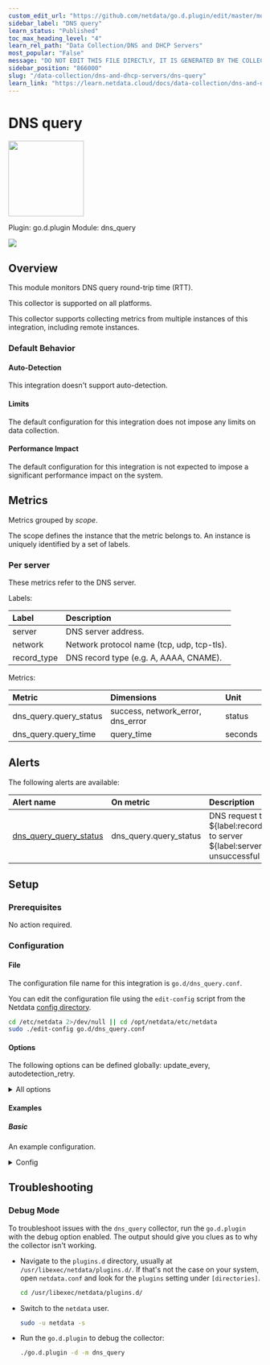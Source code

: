 ```yaml
---
custom_edit_url: "https://github.com/netdata/go.d.plugin/edit/master/modules/dnsquery/metadata.yaml"
sidebar_label: "DNS query"
learn_status: "Published"
toc_max_heading_level: "4"
learn_rel_path: "Data Collection/DNS and DHCP Servers"
most_popular: "False"
message: "DO NOT EDIT THIS FILE DIRECTLY, IT IS GENERATED BY THE COLLECTOR'S metadata.yaml FILE"
sidebar_position: "866000"
slug: "/data-collection/dns-and-dhcp-servers/dns-query"
learn_link: "https://learn.netdata.cloud/docs/data-collection/dns-and-dhcp-servers/dns-query"
---
```



# DNS query


<img src="https://netdata.cloud/img/network-wired.svg" width="150"/>


Plugin: go.d.plugin
Module: dns_query

<img src="https://img.shields.io/badge/maintained%20by-Netdata-%2300ab44" />

## Overview

This module monitors DNS query round-trip time (RTT).




This collector is supported on all platforms.

This collector supports collecting metrics from multiple instances of this integration, including remote instances.


### Default Behavior

#### Auto-Detection

This integration doesn't support auto-detection.

#### Limits

The default configuration for this integration does not impose any limits on data collection.

#### Performance Impact

The default configuration for this integration is not expected to impose a significant performance impact on the system.


## Metrics

Metrics grouped by *scope*.

The scope defines the instance that the metric belongs to. An instance is uniquely identified by a set of labels.



### Per server

These metrics refer to the DNS server.

Labels:

| Label      | Description     |
|:-----------|:----------------|
| server | DNS server address. |
| network | Network protocol name (tcp, udp, tcp-tls). |
| record_type | DNS record type (e.g. A, AAAA, CNAME). |

Metrics:

| Metric | Dimensions | Unit |
|:------|:----------|:----|
| dns_query.query_status | success, network_error, dns_error | status |
| dns_query.query_time | query_time | seconds |



## Alerts


The following alerts are available:

| Alert name  | On metric | Description |
|:------------|:----------|:------------|
| [ dns_query_query_status ](https://github.com/netdata/netdata/blob/master/health/health.d/dns_query.conf) | dns_query.query_status | DNS request type ${label:record_type} to server ${label:server} is unsuccessful |


## Setup

### Prerequisites

No action required.

### Configuration

#### File

The configuration file name for this integration is `go.d/dns_query.conf`.


You can edit the configuration file using the `edit-config` script from the
Netdata [config directory](/docs/configuring/configuration#the-netdata-config-directory).

```bash
cd /etc/netdata 2>/dev/null || cd /opt/netdata/etc/netdata
sudo ./edit-config go.d/dns_query.conf
```
#### Options

The following options can be defined globally: update_every, autodetection_retry.


<details><summary>All options</summary>

| Name | Description | Default | Required |
|:----|:-----------|:-------|:--------:|
| update_every | Data collection frequency. | 1 | False |
| autodetection_retry | Recheck interval in seconds. Zero means no recheck will be scheduled. | 0 | False |
| domains | Domain or subdomains to query. The collector will choose a random domain from the list on every iteration. |  | True |
| servers | Servers to query. |  | True |
| port | DNS server port. | 53 | False |
| network | Network protocol name. Available options: udp, tcp, tcp-tls. | udp | False |
| record_types | Query record type. Available options: A, AAAA, CNAME, MX, NS, PTR, TXT, SOA, SPF, TXT, SRV. | A | False |
| timeout | Query read timeout. | 2 | False |

</details>

#### Examples

##### Basic

An example configuration.

<details><summary>Config</summary>

```yaml
jobs:
  - name: job1
    record_types:
      - A
      - AAAA
    domains:
      - google.com
      - github.com
      - reddit.com
    servers:
      - 8.8.8.8
      - 8.8.4.4

```
</details>



## Troubleshooting

### Debug Mode

To troubleshoot issues with the `dns_query` collector, run the `go.d.plugin` with the debug option enabled. The output
should give you clues as to why the collector isn't working.

- Navigate to the `plugins.d` directory, usually at `/usr/libexec/netdata/plugins.d/`. If that's not the case on
  your system, open `netdata.conf` and look for the `plugins` setting under `[directories]`.

  ```bash
  cd /usr/libexec/netdata/plugins.d/
  ```

- Switch to the `netdata` user.

  ```bash
  sudo -u netdata -s
  ```

- Run the `go.d.plugin` to debug the collector:

  ```bash
  ./go.d.plugin -d -m dns_query
  ```


